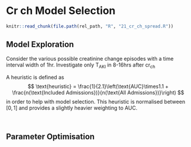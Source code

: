 # Cr ch Model Selection

```r
knitr::read_chunk(file.path(rel_path, "R", "21_cr_ch_spread.R"))
```

## Model Exploration

Consider the various possible creatinine change episodes with a time interval width of 1hr.
Investigate only T<sub>AKI</sub> in 8-16hrs after cr<sub>ch</sub>

A heuristic is defined as
$$
\text{heuristic} = \frac{1}{2.1}\left(\text{AUC}\times1.1 + \frac{n(\text{Included Admissions})}{n(\text{All Admissions})}\right)
$$
in order to help with model selection. This heuristic is normalised between $[0,1]$ and provides a slightly heavier weighting to $\text{AUC}$.

```r
```

```r
```

## Parameter Optimisation
